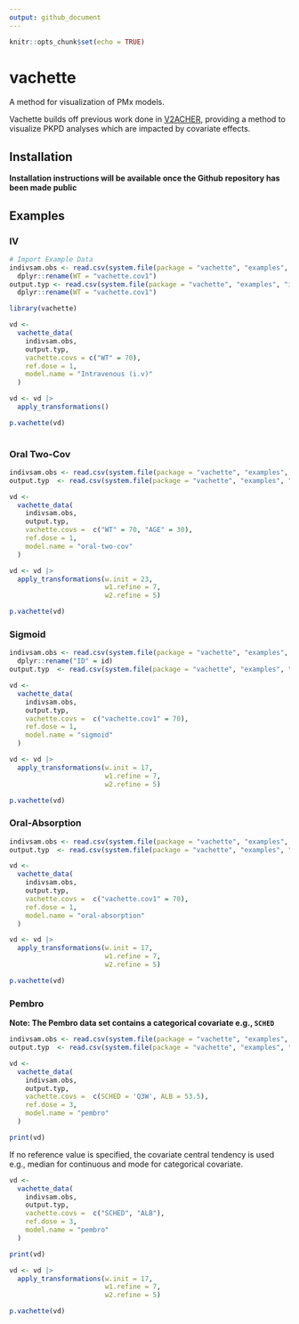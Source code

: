 ```yaml
---
output: github_document
---
```


```r
knitr::opts_chunk$set(echo = TRUE)
```

# vachette
A method for visualization of PMx models.

Vachette builds off previous work done in [V2ACHER](https://ascpt.onlinelibrary.wiley.com/doi/10.1002/psp4.12679), providing a method to visualize PKPD analyses which are impacted by covariate effects.

## Installation

**Installation instructions will be available once the Github repository has been made public**

## Examples

### IV

```r
# Import Example Data
indivsam.obs <- read.csv(system.file(package = "vachette", "examples", "iv-obs.csv")) |> 
  dplyr::rename(WT = "vachette.cov1")
output.typ <- read.csv(system.file(package = "vachette", "examples", "iv-typ.csv")) |> 
  dplyr::rename(WT = "vachette.cov1")

library(vachette)

vd <-
  vachette_data(
    indivsam.obs,
    output.typ,
    vachette.covs = c("WT" = 70),
    ref.dose = 1,
    model.name = "Intravenous (i.v)"
  )

vd <- vd |>
  apply_transformations()

p.vachette(vd)
  
```

### Oral Two-Cov 

```r
indivsam.obs <- read.csv(system.file(package = "vachette", "examples", "oral-two-cov-obs.csv"))
output.typ  <- read.csv(system.file(package = "vachette", "examples", "oral-two-cov-typ.csv"))

vd <-
  vachette_data(
    indivsam.obs,
    output.typ,
    vachette.covs =  c("WT" = 70, "AGE" = 30),
    ref.dose = 1,
    model.name = "oral-two-cov"
  )

vd <- vd |>
  apply_transformations(w.init = 23,
                        w1.refine = 7,
                        w2.refine = 5)

p.vachette(vd)

```

### Sigmoid

```r
indivsam.obs <- read.csv(system.file(package = "vachette", "examples", "sigmoid-obs.csv")) |>
  dplyr::rename("ID" = id)
output.typ  <- read.csv(system.file(package = "vachette", "examples", "sigmoid-typ.csv"))

vd <-
  vachette_data(
    indivsam.obs,
    output.typ,
    vachette.covs =  c("vachette.cov1" = 70),
    ref.dose = 1,
    model.name = "sigmoid"
  )

vd <- vd |>
  apply_transformations(w.init = 17,
                        w1.refine = 7,
                        w2.refine = 5)

p.vachette(vd)


```


### Oral-Absorption

```r
indivsam.obs <- read.csv(system.file(package = "vachette", "examples", "oral-absorption-obs.csv"))
output.typ  <- read.csv(system.file(package = "vachette", "examples", "oral-absorption-typ.csv"))

vd <-
  vachette_data(
    indivsam.obs,
    output.typ,
    vachette.covs =  c("vachette.cov1" = 70),
    ref.dose = 1,
    model.name = "oral-absorption"
  )

vd <- vd |>
  apply_transformations(w.init = 17,
                        w1.refine = 7,
                        w2.refine = 5)

p.vachette(vd)

```


### Pembro

**Note: The Pembro data set contains a categorical covariate e.g., `SCHED`**

```r
indivsam.obs <- read.csv(system.file(package = "vachette", "examples", "pembro-obs.csv"))
output.typ  <- read.csv(system.file(package = "vachette", "examples", "pembro-typ.csv"))

vd <-
  vachette_data(
    indivsam.obs,
    output.typ,
    vachette.covs =  c(SCHED = 'Q3W', ALB = 53.5),
    ref.dose = 3,
    model.name = "pembro"
  )

print(vd)

```

If no reference value is specified, the covariate central tendency is used e.g., median for continuous and mode for categorical covariate.

```r
vd <-
  vachette_data(
    indivsam.obs,
    output.typ,
    vachette.covs =  c("SCHED", "ALB"),
    ref.dose = 3,
    model.name = "pembro"
  )

print(vd)

```
```r
vd <- vd |>
  apply_transformations(w.init = 17,
                        w1.refine = 7,
                        w2.refine = 5)

p.vachette(vd)
```
